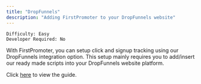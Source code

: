 ```yaml
---
title: "DropFunnels"
description: "Adding FirstPromoter to your DropFunnels website"
---
```


`Difficulty: Easy` <br/>
`Developer Required: No`

With FirstPromoter, you can setup click and signup tracking using our DropFunnels integration option.
This setup mainly requires you to add/insert our ready made scripts into your DropFunnels website platform. 

Click [here](https://login.firstpromoter.com?redirect=%2Finstructions%2Fdropfunnels) to view the guide.